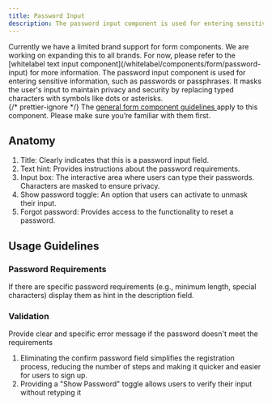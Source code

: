 ```yaml
---
title: Password Input
description: The password input component is used for entering sensitive information, such as passwords or passphrases.
---
```







<BrandedContent brands="core,internal,professional,sustainable-views">
	Currently we have a limited brand support for form components. We are working
	on expanding this to all brands. For now, please refer to the [whitelabel text
	input component](/whitelabel/components/form/password-input) for more
	information.
</BrandedContent>

<BrandedContent brands="whitelabel">
The password input component is used for entering sensitive information, such as passwords or passphrases. It masks the user's input to maintain privacy and security by replacing typed characters with symbols like dots or asterisks.

<Aside>
	{/* prettier-ignore */}
	The <a
		href={
			props.brand == 'core'
				? '/components/form'
				: `/${props.brand}/components/form`
		}>
		general form component guidelines
	</a> apply to this component. Please make sure you’re familiar with them first.
</Aside>

## Anatomy

<TextInputAnatomy />

1. Title: Clearly indicates that this is a password input field.
2. Text hint: Provides instructions about the password requirements.
3. Input box: The interactive area where users can type their passwords. Characters are masked to ensure privacy.
4. Show password toggle: An option that users can activate to unmask their input.
5. Forgot password: Provides access to the functionality to reset a password.

## Usage Guidelines

### Password Requirements

If there are specific password requirements (e.g., minimum length, special characters) display them as hint in the description field.

<PasswordExample brand={props.brand} />

### Validation

Provide clear and specific error message if the password doesn't meet the requirements

<PasswordValidation brand={props.brand} />

<Tip>
	<ol>
		<li>
			Eliminating the confirm password field simplifies the registration
			process, reducing the number of steps and making it quicker and easier for
			users to sign up.
		</li>
		<li>
			Providing a "Show Password" toggle allows users to verify their input
			without retyping it
		</li>
	</ol>
</Tip>

</BrandedContent>
